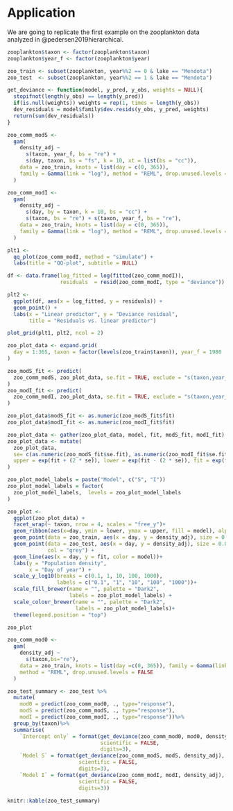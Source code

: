# Application

We are going to replicate the first example on the zooplankton data analyzed in @pedersen2019hierarchical. 

```r
zooplankton$taxon <- factor(zooplankton$taxon)
zooplankton$year_f <- factor(zooplankton$year)

zoo_train <- subset(zooplankton, year%%2 == 0 & lake == "Mendota")
zoo_test  <- subset(zooplankton, year%%2 == 1 & lake == "Mendota") 
```

```r
get_deviance <- function(model, y_pred, y_obs, weights = NULL){
  stopifnot(length(y_obs) == length(y_pred))
  if(is.null(weights)) weights = rep(1, times = length(y_obs))
  dev_residuals = model$family$dev.resids(y_obs, y_pred, weights)
  return(sum(dev_residuals))
}
```

```r
zoo_comm_modS <-
  gam(
    density_adj ~
      s(taxon, year_f, bs = "re") +
      s(day, taxon, bs = "fs", k = 10, xt = list(bs = "cc")),
    data = zoo_train, knots = list(day = c(0, 365)), 
    family = Gamma(link = "log"), method = "REML", drop.unused.levels = FALSE
  )

zoo_comm_modI <- 
  gam(
    density_adj ~ 
      s(day, by = taxon, k = 10, bs = "cc") + 
      s(taxon, bs = "re") + s(taxon, year_f, bs = "re"),
    data = zoo_train, knots = list(day = c(0, 365)),
    family = Gamma(link = "log"), method = "REML", drop.unused.levels = FALSE
  )
```

```r
plt1 <- 
  qq_plot(zoo_comm_modI, method = "simulate") + 
  labs(title = "QQ-plot", subtitle = NULL)

df <- data.frame(log_fitted = log(fitted(zoo_comm_modI)),
                 residuals  = resid(zoo_comm_modI, type = "deviance"))

plt2 <- 
  ggplot(df, aes(x = log_fitted, y = residuals)) +
  geom_point() +
  labs(x = "Linear predictor", y = "Deviance residual", 
       title = "Residuals vs. linear predictor")

plot_grid(plt1, plt2, ncol = 2)
```

```r
zoo_plot_data <- expand.grid(
  day = 1:365, taxon = factor(levels(zoo_train$taxon)), year_f = 1980
)

zoo_modS_fit <- predict(
  zoo_comm_modS, zoo_plot_data, se.fit = TRUE, exclude = "s(taxon,year_f)"
)
zoo_modI_fit <- predict(
  zoo_comm_modI, zoo_plot_data, se.fit = TRUE, exclude = "s(taxon,year_f)"
)

zoo_plot_data$modS_fit <- as.numeric(zoo_modS_fit$fit)
zoo_plot_data$modI_fit <- as.numeric(zoo_modI_fit$fit)

zoo_plot_data <- gather(zoo_plot_data, model, fit, modS_fit, modI_fit)
zoo_plot_data <- mutate(
  zoo_plot_data, 
  se= c(as.numeric(zoo_modS_fit$se.fit), as.numeric(zoo_modI_fit$se.fit)),
  upper = exp(fit + (2 * se)), lower = exp(fit - (2 * se)), fit = exp(fit)
)

zoo_plot_model_labels = paste("Model", c("S", "I"))
zoo_plot_model_labels = factor(
  zoo_plot_model_labels,  levels = zoo_plot_model_labels
)

zoo_plot <- 
  ggplot(zoo_plot_data) +
  facet_wrap(~ taxon, nrow = 4, scales = "free_y")+
  geom_ribbon(aes(x=day, ymin = lower, ymax = upper, fill = model), alpha=0.2) +
  geom_point(data = zoo_train, aes(x = day, y = density_adj), size = 0.06) +
  geom_point(data = zoo_test, aes(x = day, y = density_adj), size = 0.06, 
             col = "grey") +
  geom_line(aes(x = day, y = fit, color = model))+
  labs(y = "Population density", 
       x = "Day of year") +
  scale_y_log10(breaks = c(0.1, 1, 10, 100, 1000), 
                labels = c("0.1", "1", "10", "100", "1000"))+
  scale_fill_brewer(name = "", palette = "Dark2", 
                    labels = zoo_plot_model_labels) +
  scale_colour_brewer(name = "", palette = "Dark2", 
                      labels = zoo_plot_model_labels)+
  theme(legend.position = "top")

zoo_plot
```

```r
zoo_comm_mod0 <- 
  gam(
    density_adj ~ 
      s(taxon,bs="re"),
    data = zoo_train, knots = list(day =c(0, 365)), family = Gamma(link ="log"), 
    method = "REML", drop.unused.levels = FALSE
  )

zoo_test_summary <- zoo_test %>%
  mutate(
    mod0 = predict(zoo_comm_mod0, ., type="response"),
    modS = predict(zoo_comm_modS, ., type="response"),
    modI = predict(zoo_comm_modI, ., type="response"))%>%
  group_by(taxon)%>%
  summarise(
    `Intercept only` = format(get_deviance(zoo_comm_mod0, mod0, density_adj), 
                              scientific = FALSE, 
                              digits=3),
    `Model S` = format(get_deviance(zoo_comm_modS, modS, density_adj), 
                       scientific = FALSE, 
                       digits=3),
    `Model I` = format(get_deviance(zoo_comm_modI, modI, density_adj), 
                       scientific = FALSE, 
                       digits=3))

knitr::kable(zoo_test_summary)
```

